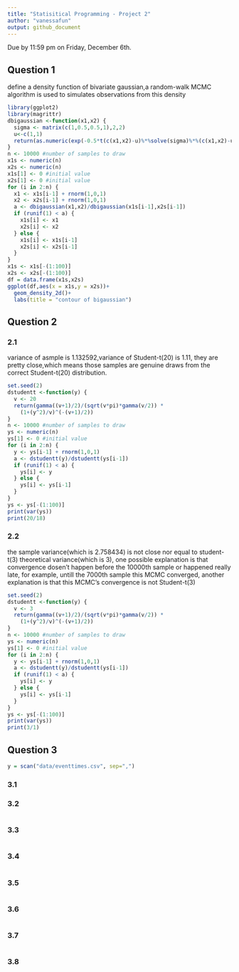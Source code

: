 ```yaml
---
title: "Statisitical Programming - Project 2"
author: "vanessafun"
output: github_document
---
```


Due by 11:59 pm on Friday, December 6th.

## Question 1
define a density function of bivariate gaussian,a random-walk MCMC algorithm is used to simulates observations from this density
```r
library(ggplot2)
library(magrittr)
dbigaussian <-function(x1,x2) {
  sigma <- matrix(c(1,0.5,0.5,1),2,2)
  u<-c(1,1)
  return(as.numeric(exp(-0.5*t(c(x1,x2)-u)%*%solve(sigma)%*%(c(x1,x2)-u)/(2*pi)/sqrt(0.75))))
}
n <- 10000 #number of samples to draw
x1s <- numeric(n)
x2s <- numeric(n)
x1s[1] <- 0 #initial value
x2s[1] <- 0 #initial value
for (i in 2:n) {
  x1 <- x1s[i-1] + rnorm(1,0,1)
  x2 <- x2s[i-1] + rnorm(1,0,1)
  a <- dbigaussian(x1,x2)/dbigaussian(x1s[i-1],x2s[i-1])
  if (runif(1) < a) {
    x1s[i] <- x1
    x2s[i] <- x2
  } else {
    x1s[i] <- x1s[i-1]
    x2s[i] <- x2s[i-1]
  }
}
x1s <- x1s[-(1:100)]
x2s <- x2s[-(1:100)]
df = data.frame(x1s,x2s)
ggplot(df,aes(x = x1s,y = x2s))+
  geom_density_2d()+
  labs(title = "contour of bigaussian")
```


## Question 2

### 2.1
variance of asmple is 1.132592,variance of Student-t(20) is 1.11, they are pretty close,which means those samples are genuine draws from the correct Student-t(20) distribution.
```r
set.seed(2)
dstudentt <-function(y) {
  v <- 20
  return(gamma((v+1)/2)/(sqrt(v*pi)*gamma(v/2)) *
    (1+(y^2)/v)^(-(v+1)/2))
}
n <- 10000 #number of samples to draw
ys <- numeric(n)
ys[1] <- 0 #initial value
for (i in 2:n) {
  y <- ys[i-1] + rnorm(1,0,1)
  a <- dstudentt(y)/dstudentt(ys[i-1])
  if (runif(1) < a) {
    ys[i] <- y
  } else {
    ys[i] <- ys[i-1]
  }
}
ys <- ys[-(1:100)]
print(var(ys))
print(20/18)
```

### 2.2
the sample variance(which is 2.758434) is not close nor equal to student-t(3) theoretical variance(which is 3), one possible explanation is that convergence dosen't happen before the 10000th sample or happened really late, for example, untill the 7000th sample this MCMC converged, another explanation is that this MCMC's convergence is not Student-t(3) 
```r
set.seed(2)
dstudentt <-function(y) {
  v <- 3
  return(gamma((v+1)/2)/(sqrt(v*pi)*gamma(v/2)) *
    (1+(y^2)/v)^(-(v+1)/2))
}
n <- 10000 #number of samples to draw
ys <- numeric(n)
ys[1] <- 0 #initial value
for (i in 2:n) {
  y <- ys[i-1] + rnorm(1,0,1)
  a <- dstudentt(y)/dstudentt(ys[i-1])
  if (runif(1) < a) {
    ys[i] <- y
  } else {
    ys[i] <- ys[i-1]
  }
}
ys <- ys[-(1:100)]
print(var(ys))
print(3/1)
```



## Question 3

```r
y = scan("data/eventtimes.csv", sep=",")
```

### 3.1


### 3.2

```r

```


### 3.3

```r

```

### 3.4

```r

```


### 3.5

```r

```


### 3.6

```r

```


### 3.7

```r

```



### 3.8

```r

```


